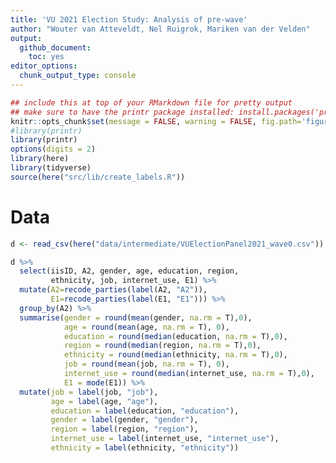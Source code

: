 ```yaml
---
title: 'VU 2021 Election Study: Analysis of pre-wave'
author: "Wouter van Atteveldt, Nel Ruigrok, Mariken van der Velden"
output: 
  github_document:
    toc: yes
editor_options: 
  chunk_output_type: console
---
```



```r
## include this at top of your RMarkdown file for pretty output
## make sure to have the printr package installed: install.packages('printr')
knitr::opts_chunk$set(message = FALSE, warning = FALSE, fig.path='figures/')
#library(printr)
library(printr)
options(digits = 2)
library(here)
library(tidyverse)
source(here("src/lib/create_labels.R"))
```

# Data

```r
d <- read_csv(here("data/intermediate/VUElectionPanel2021_wave0.csv"))
```


```r
d %>% 
  select(iisID, A2, gender, age, education, region,
         ethnicity, job, internet_use, E1) %>%
  mutate(A2=recode_parties(label(A2, "A2")),
         E1=recode_parties(label(E1, "E1"))) %>%
  group_by(A2) %>%
  summarise(gender = round(mean(gender, na.rm = T),0),
            age = round(mean(age, na.rm = T), 0),
            education = round(median(education, na.rm = T),0),
            region = round(median(region, na.rm = T),0),
            ethnicity = round(median(ethnicity, na.rm = T),0),
            job = round(mean(job, na.rm = T), 0),
            internet_use = round(median(internet_use, na.rm = T),0),
            E1 = mode(E1)) %>%
  mutate(job = label(job, "job"),
         age = label(age, "age"),
         education = label(education, "education"),
         gender = label(gender, "gender"),
         region = label(region, "region"),
         internet_use = label(internet_use, "internet_use"),
         ethnicity = label(ethnicity, "ethnicity"))
  

```